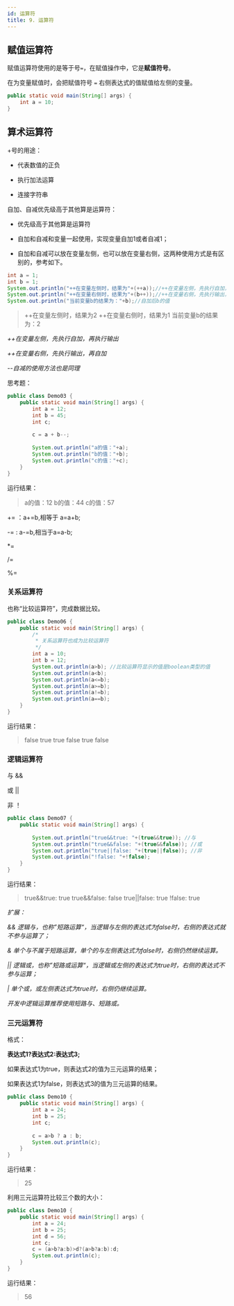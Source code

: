 ```yaml
---
id: 运算符
title: 9. 运算符
---
```


## 赋值运算符

赋值运算符使用的是等于号`=`，在赋值操作中，它是**赋值符号**。

在为变量赋值时，会把赋值符号 `=` 右侧表达式的值赋值给左侧的变量。

```java
public static void main(String[] args) {
	int a = 10;
}
```

## 算术运算符

+号的用途：

- 代表数值的正负

- 执行加法运算

- 连接字符串



自加、自减优先级高于其他算是运算符：

- 优先级高于其他算是运算符

- 自加和自减和变量一起使用，实现变量自加1或者自减1；

- 自加和自减可以放在变量左侧，也可以放在变量右侧，这两种使用方式是有区别的，参考如下。

```java
int a = 1;
int b = 1;
System.out.println("++在变量左侧时，结果为"+(++a));//++在变量左侧，先执行自加，再执行输出
System.out.println("++在变量右侧时，结果为"+(b++));//++在变量右侧，先执行输出，再自加
System.out.println("当前变量b的结果为："+b);//自加后b的值
```

>++在变量左侧时，结果为2
>++在变量右侧时，结果为1
>当前变量b的结果为：2

*++在变量左侧，先执行自加，再执行输出*

*++在变量右侧，先执行输出，再自加*

*--自减的使用方法也是同理*



思考题：

```java
public class Demo03 {
	public static void main(String[] args) {
		int a = 12;
		int b = 45;
		int c;
		
		c = a + b--;
		
		System.out.println("a的值："+a);
		System.out.println("b的值："+b);
		System.out.println("c的值："+c);
	}
}
```

运行结果：

>a的值：12
>b的值：44
>c的值：57



+= ：a+=b,相等于 a=a+b;

-= :  a-=b,相当于a=a-b;

*=  

/=

%=

### 关系运算符

也称“比较运算符”，完成数据比较。

```java
public class Demo06 {
	public static void main(String[] args) {
		/*
		 * 关系运算符也成为比较运算符
		 */
		int a = 10;
		int b = 12;
		System.out.println(a>b); //比较运算符显示的值是boolean类型的值
		System.out.println(a<b);
		System.out.println(a<=b);
		System.out.println(a>=b);
		System.out.println(a!=b);
		System.out.println(a==b);		
	}
}
```

运行结果：

> false
> true
> true
> false
> true
> false



### 逻辑运算符

与 &&

或 ||

非 ！

```java
public class Demo07 {
	public static void main(String[] args) {
		
		System.out.println("true&&true: "+(true&&true)); //与
		System.out.println("true&&false: "+(true&&false)); //或
		System.out.println("true||false: "+(true||false)); //非
		System.out.println("!false: "+!false);	
	}
}

```

运行结果：

>true&&true: true
>true&&false: false
>true||false: true
>!false: true

*扩展：*

*&& 逻辑与，也称”短路运算“，当逻辑与左侧的表达式为false时，右侧的表达式就不参与运算了；*

*&  单个与不属于短路运算，单个的与左侧表达式为false时，右侧仍然继续运算。*

*|| 逻辑或，也称”短路或运算“，当逻辑或左侧的表达式为true时，右侧的表达式不参与运算；*

*| 单个或，或左侧表达式为true时，右侧仍继续运算。*



*开发中逻辑运算推荐使用短路与、短路或。*





### 三元运算符

格式：

**表达式1?表达式2:表达式3;**

如果表达式1为true，则表达式2的值为三元运算的结果；

如果表达式1为false，则表达式3的值为三元运算的结果。

```java
public class Demo10 {
	public static void main(String[] args) {
		int a = 24;
		int b = 25;
		int c;
		
		c = a>b ? a : b;
		System.out.println(c);
	}
}
```

运行结果：

> 25



利用三元运算符比较三个数的大小：

```java
public class Demo10 {
	public static void main(String[] args) {
		int a = 24;
		int b = 25;
		int d = 56;
		int c;
		c = (a>b?a:b)>d?(a>b?a:b):d;
		System.out.println(c);
	}
}
```

运行结果：

> 56

